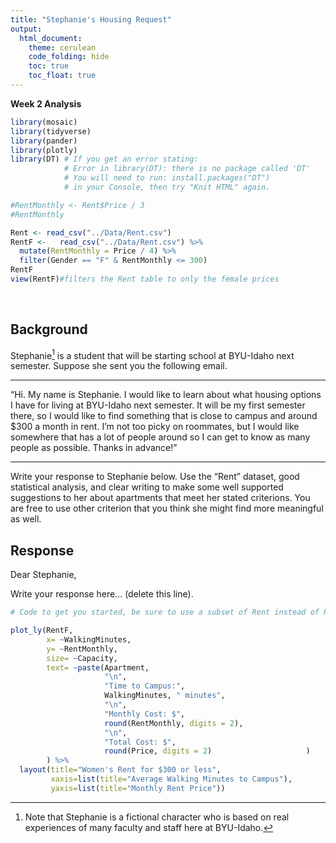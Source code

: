 ---
title: "Stephanie's Housing Request"
output: 
  html_document:
    theme: cerulean
    code_folding: hide
    toc: true
    toc_float: true
---

**Week 2 Analysis**

```{r, message=FALSE, warning=FALSE}
library(mosaic)
library(tidyverse)
library(pander)
library(plotly)
library(DT) # If you get an error stating: 
            # Error in library(DT): there is no package called 'DT'
            # You will need to run: install.packages("DT") 
            # in your Console, then try "Knit HTML" again.

#RentMonthly <- Rent$Price / 3
#RentMonthly

Rent <- read_csv("../Data/Rent.csv")
RentF <-   read_csv("../Data/Rent.csv") %>%
  mutate(RentMonthly = Price / 4) %>%
  filter(Gender == "F" & RentMonthly <= 300)
RentF
view(RentF)#filters the Rent table to only the female prices


```

<br />

## Background

Stephanie[^1] is a student that will be starting school at BYU-Idaho next semester. Suppose she sent you the following email.

----

"Hi. My name is Stephanie. I would like to learn about what housing options I have for living at BYU-Idaho next semester. It will be my first semester there, so I would like to find something that is close to campus and around $300 a month in rent. I'm not too picky on roommates, but I would like somewhere that has a lot of people around so I can get to know as many people as possible. Thanks in advance!"

----

Write your response to Stephanie below. Use the "Rent" dataset, good statistical analysis, and clear writing to make some well supported suggestions to her about apartments that meet her stated criterions. You are free to use other criterion that you think she might find more meaningful as well.

## Response

Dear Stephanie,

Write your response here... (delete this line).


<!-- Hint, you should probably subset the Rent dataset to only show the "Approved Women's Housing" since Stephanie won't be interested in Male Housing options. Notice how this text in green doesn't show up in the HTML output because we used the HTML comment tags around this text. --> 

```{r}
# Code to get you started, be sure to use a subset of Rent instead of Rent in this code though.

plot_ly(RentF,
        x= ~WalkingMinutes,
        y= ~RentMonthly,
        size= ~Capacity,
        text= ~paste(Apartment,
                     "\n",
                     "Time to Campus:",
                     WalkingMinutes, " minutes",
                     "\n",
                     "Monthly Cost: $", 
                     round(RentMonthly, digits = 2),
                     "\n",
                     "Total Cost: $", 
                     round(Price, digits = 2)                     )
        ) %>%
  layout(title="Women's Rent for $300 or less", 
         xaxis=list(title="Average Walking Minutes to Campus"),
         yaxis=list(title="Monthly Rent Price"))
```











[^1]: Note that Stephanie is a fictional character who is based on real experiences of many faculty and staff here at BYU-Idaho.
